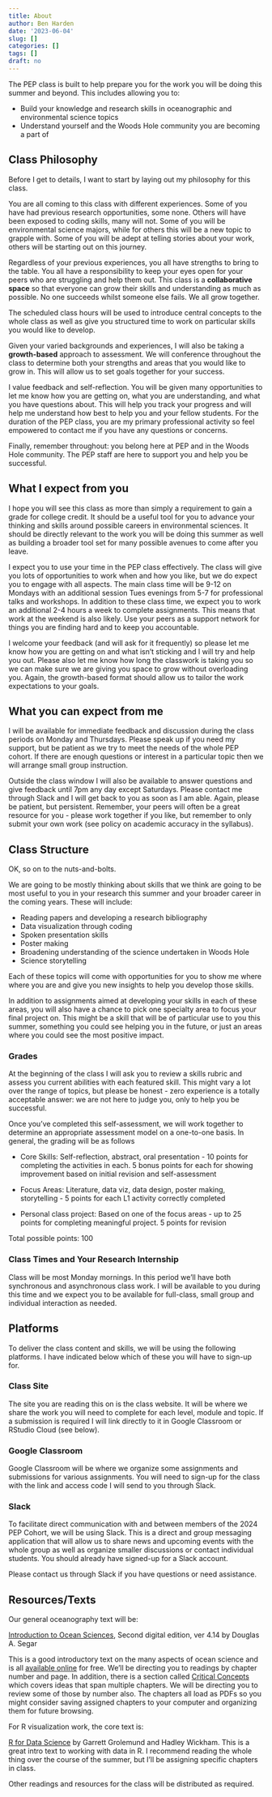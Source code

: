 ```yaml
---
title: About
author: Ben Harden
date: '2023-06-04'
slug: []
categories: []
tags: []
draft: no
---
```


The PEP class is built to help prepare you for the work you will be doing this summer and beyond. This includes allowing you to:

- Build your knowledge and research skills in oceanographic and environmental science topics
- Understand yourself and the Woods Hole community you are becoming a part of

## Class Philosophy

Before I get to details, I want to start by laying out my philosophy for this class. 

You are all coming to this class with different experiences. Some of you have had previous research opportunities, some none. Others will have been exposed to coding skills, many will not. Some of you will be environmental science majors, while for others this will be a new topic to grapple with. Some of you will be adept at telling stories about your work, others will be starting out on this journey. 

Regardless of your previous experiences, you all have strengths to bring to the table. You all have a responsibility to keep your eyes open for your peers who are struggling and help them out. This class is a **collaborative space** so that everyone can grow their skills and understanding as much as possible. No one succeeds whilst someone else fails. We all grow together.

The scheduled class hours will be used to introduce central concepts to the whole class as well as give you structured time to work on particular skills you would like to develop.

Given your varied backgrounds and experiences, I will also be taking a **growth-based** approach to assessment. We will conference throughout the class to determine both your strengths and areas that you would like to grow in. This will allow us to set goals together for your success.

I value feedback and self-reflection. You will be given many opportunities to let me know how you are getting on, what you are understanding, and what you have questions about. This will help you track your progress and will help me understand how best to help you and your fellow students. For the duration of the PEP class, you are my primary professional activity so feel empowered to contact me if you have any questions or concerns.

Finally, remember throughout: you belong here at PEP and in the Woods Hole community. The PEP staff are here to support you and help you be successful.

## What I expect from you

I hope you will see this class as more than simply a requirement to gain a grade for college credit. It should be a useful tool for you to advance your thinking and skills around possible careers in environmental sciences. It should be directly relevant to the work you will be doing this summer as well as building a broader tool set for many possible avenues to come after you leave.

I expect you to use your time in the PEP class effectively. The class will give you lots of opportunities to work when and how you like, but we do expect you to engage with all aspects. The main class time will be 9-12 on Mondays with an additional session Tues evenings from 5-7 for professional talks and workshops. In addition to these class time, we expect you to work an additional 2-4 hours a week to complete assignments. This means that work at the weekend is also likely. Use your peers as a support network for things you are finding hard and to keep you accountable. 

I welcome your feedback (and will ask for it frequently) so please let me know how you are getting on and what isn't sticking and I will try and help you out. Please also let me know how long the classwork is taking you so we can make sure we are giving you space to grow without overloading you. Again, the growth-based format should allow us to tailor the work expectations to your goals.

## What you can expect from me

I will be available for immediate feedback and discussion during the class periods on Monday and Thursdays. Please speak up if you need my support, but be patient as we try to meet the needs of the whole PEP cohort. If there are enough questions or interest in a particular topic then we will arrange small group instruction.

Outside the class window I will also be available to answer questions and give feedback until 7pm any day except Saturdays. Please contact me through Slack and I will get back to you as soon as I am able. Again, please be patient, but persistent. Remember, your peers will often be a great resource for you - please work together if you like, but remember to only submit your own work (see policy on academic accuracy in the syllabus).

## Class Structure

OK, so on to the nuts-and-bolts. 

We are going to be mostly thinking about skills that we think are going to be most useful to you in your research this summer and your broader career in the coming years. These will include:

* Reading papers and developing a research bibliography
* Data visualization through coding
* Spoken presentation skills
* Poster making
* Broadening understanding of the science undertaken in Woods Hole
* Science storytelling

Each of these topics will come with opportunities for you to show me where where you are and give you new insights to help you develop those skills.

In addition to assignments aimed at developing your skills in each of these areas, you will also have a chance to pick one specialty area to focus your final project on. This might be a skill that will be of particular use to you this summer, something you could see helping you in the future, or just an areas where you could see the most positive impact.

### Grades

At the beginning of the class I will ask you to review a skills rubric and assess you current abilities with each featured skill. This might vary a lot over the range of topics, but please be honest - zero experience is a totally acceptable answer: we are not here to judge you, only to help you be successful.

Once you've completed this self-assessment, we will work together to determine an appropriate assessment model on a one-to-one basis. In general, the grading will be as follows

* Core Skills: Self-reflection, abstract, oral presentation - 10 points for completing the activities in each. 5 bonus points for each for showing improvement based on initial revision and self-assessment

* Focus Areas: Literature, data viz, data design, poster making, storytelling - 5 points for each L1 activity correctly completed

* Personal class project: Based on one of the focus areas - up to 25 points for completing meaningful project. 5 points for revision

Total possible points: 100

### Class Times and Your Research Internship

Class will be most Monday mornings. In this period we'll have both synchronous and asynchronous class work. I will be available to you during this time and we expect you to be available for full-class, small group and individual interaction as needed.


## Platforms

To deliver the class content and skills, we will be using the following platforms. I have indicated below which of these you will have to sign-up for.

### Class Site

The site you are reading this on is the class website. It will be where we share the work you will need to complete for each level, module and topic. If a submission is required I will link directly to it in Google Classroom or RStudio Cloud (see below).

### Google Classroom

Google Classroom will be where we organize some assignments and submissions for various assignments. You will need to sign-up for the class with the link and access code I will send to you through Slack.

### Slack

To facilitate direct communication with and between members of the 2024 PEP Cohort, we will be using Slack. This is a direct and group messaging application that will allow us to share news and upcoming events with the whole group as well as organize smaller discussions or contact individual students. You should already have signed-up for a Slack account.

Please contact us through Slack if you have questions or need assistance.

## Resources/Texts

Our general oceanography text will be:

[Introduction to Ocean Sciences](https://www.reefimages.com/oceansci.php), Second digital edition, ver 4.14 by Douglas A. Segar

This is a good introductory text on the many aspects of ocean science and is all [available online](https://www.reefimages.com/oceansci.php) for free. We'll be directing you to readings by chapter number and page. In addition, there is a section called [Critical Concepts](https://www.reefimages.com/oceans/SegarOcean4CritCon.pdf) which covers ideas that span multiple chapters. We will be directing you to review some of those by number also. The chapters all load as PDFs so you might consider saving assigned chapters to your computer and organizing them for future browsing.

For R visualization work, the core text is:

[R for Data Science](https://r4ds.had.co.nz/) by Garrett Grolemund and Hadley Wickham. This is a great intro text to working with data in R. I recommend reading the whole thing over the course of the summer, but I'll be assigning specific chapters in class.

Other readings and resources for the class will be distributed as required. 




